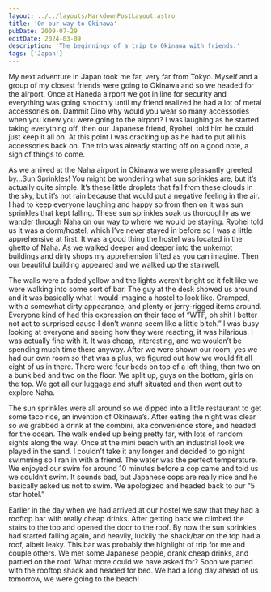 ```yaml
---
layout: ../../layouts/MarkdownPostLayout.astro
title: 'On our way to Okinawa'
pubDate: 2009-07-29
editDate: 2024-03-09
description: 'The beginnings of a trip to Okinawa with friends.'
tags: ['Japan']
---
```


My next adventure in Japan took me far, very far from Tokyo. Myself and a group of my closest friends were going to Okinawa and so we headed for the airport. Once at Haneda airport we got in line for security and everything was going smoothly until my friend realized he had a lot of metal accessories on. Dammit Dino why would you wear so many accessories when you knew you were going to the airport? I was laughing as he started taking everything off, then our Japanese friend, Ryohei, told him he could just keep it all on. At this point I was cracking up as he had to put all his accessories back on. The trip was already starting off on a good note, a sign of things to come.

As we arrived at the Naha airport in Okinawa we were pleasantly greeted by…Sun Sprinkles! You might be wondering what sun sprinkles are, but it’s actually quite simple. It’s these little droplets that fall from these clouds in the sky, but it’s not rain because that would put a negative feeling in the air. I had to keep everyone laughing and happy so from then on it was sun sprinkles that kept falling. These sun sprinkles soak us thoroughly as we wander through Naha on our way to where we would be staying. Ryohei told us it was a dorm/hostel, which I’ve never stayed in before so I was a little apprehensive at first. It was a good thing the hostel was located in the ghetto of Naha. As we walked deeper and deeper into the unkempt buildings and dirty shops my apprehension lifted as you can imagine. Then our beautiful building appeared and we walked up the stairwell.

The walls were a faded yellow and the lights weren’t bright so it felt like we were walking into some sort of bar. The guy at the desk showed us around and it was basically what I would imagine a hostel to look like. Cramped, with a somewhat dirty appearance, and plenty or jerry-rigged items around. Everyone kind of had this expression on their face of “WTF, oh shit I better not act to surprised cause I don’t wanna seem like a little bitch.” I was busy looking at everyone and seeing how they were reacting, it was hilarious. I was actually fine with it. It was cheap, interesting, and we wouldn’t be spending much time there anyway. After we were shown our room, yes we had our own room so that was a plus, we figured out how we would fit all eight of us in there. There were four beds on top of a loft thing, then two on a bunk bed and two on the floor. We split up, guys on the bottom, girls on the top. We got all our luggage and stuff situated and then went out to explore Naha.

The sun sprinkles were all around so we dipped into a little restaurant to get some taco rice, an invention of Okinawa’s. After eating the night was clear so we grabbed a drink at the combini, aka convenience store, and headed for the ocean. The walk ended up being pretty far, with lots of random sights along the way. Once at the mini beach with an industrial look we played in the sand. I couldn’t take it any longer and decided to go night swimming so I ran in with a friend. The water was the perfect temperature. We enjoyed our swim for around 10 minutes before a cop came and told us we couldn’t swim. It sounds bad, but Japanese cops are really nice and he basically asked us not to swim. We apologized and headed back to our “5 star hotel.”

Earlier in the day when we had arrived at our hostel we saw that they had a rooftop bar with really cheap drinks. After getting back we climbed the stairs to the top and opened the door to the roof. By now the sun sprinkles had started falling again, and heavily, luckily the shack/bar on the top had a roof, albeit leaky. This bar was probably the highlight of trip for me and couple others. We met some Japanese people, drank cheap drinks, and partied on the roof. What more could we have asked for? Soon we parted with the rooftop shack and headed for bed. We had a long day ahead of us tomorrow, we were going to the beach!
